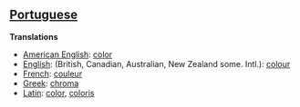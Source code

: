 ==[[Portuguese]]==

'''Translations'''

*[[American English]]: [[color]]
*[[English]]: (British, Canadian, Australian, New Zealand some. Intl.): [[colour]]
*[[French]]: [[couleur]]
*[[Greek]]: [[chroma]]
*[[Latin]]: [[color]], [[coloris]]